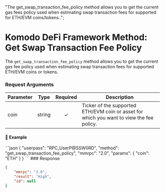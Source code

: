   "The get_swap_transaction_fee_policy method allows you to get the current gas fees policy used when estimating swap transaction fees for supported for ETH/EVM coins/tokens..";

# Komodo DeFi Framework Method: Get Swap Transaction Fee Policy

The `get_swap_transaction_fee_policy` method allows you to get the current gas fee policy used when estimating swap transaction fees for supported ETH/EVM coins or tokens.

### Request Arguments

| Parameter | Type   | Required | Description                                                                              |
| --------- | ------ | :------: | ---------------------------------------------------------------------------------------- |
| coin      | string |     ✓    | Ticker of the supported ETH/EVM coin or asset for which you want to view the fee policy. |

#### 📌 Example

<CodeGroup title="Get Swap Transaction Fee Policy" tag="POST" label="get_swap_transaction_fee_policy" mm2MethodDecorate="true">
  ```json
  {
    "userpass": "RPC_UserP@SSW0RD",
    "method": "get_swap_transaction_fee_policy",
    "mmrpc": "2.0",
    "params": {
      "coin": "ETH"
    }
  }
  ```
</CodeGroup>

<CollapsibleSection expandedText="Hide Response" collapsedText="Show Response">
  ### Response

  ```json
  {
      "mmrpc": "2.0",
      "result": "High",
      "id": null
  }
  ```
</CollapsibleSection>
